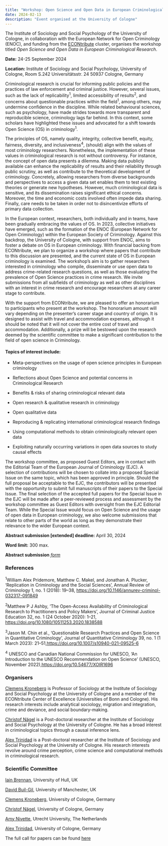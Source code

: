 ```yaml
---
title: "Workshop: Open Science and Open Data in European Criminological Research"
date: 2024-02-13
description: "Event organised at the University of Cologne"
---
```


The Institute of Sociology and Social Psychology of the University of Cologne, in collaboration with the European Network for Open Criminology (ENOC), and funding from the [ECONtribute](https://urldefense.com/v3/__https://econtribute.de/__;!!PDiH4ENfjr2_Jw!DIUFChBUjU_JoKlm2Z3-jV7ukSXnuT3D1XuGWDbbtDO4FZsx1wD8yUaR_ajVykw1ADc6ddNZgihCf7gi-gWWtQa_JuVdsCMPKtVHlA$ [econtribute[.]de]) cluster, organises the workshop titled *Open Science and Open Data in European Criminological Research*.

**Date:** 24-25 September 2024

**Location:** Institute of Sociology and Social Psychology, University of Cologne, Room S.242 Universitätsstr. 24 50937 Cologne, Germany

Criminological research is crucial for informing public policies and the practices of law enforcement and criminal justice. However, several issues, such as the lack of replicability^1^, limited accessibility of results^2^, and concerns about questionable practices within the field^1^, among others, may undermine confidence in the discipline. While related behavioural sciences, such as psychology, have made strides towards more transparent and reproducible science, criminology lags far behind. In this context, some scholars have highlighted these issues and advocated for a shift towards Open Science (OS) in criminology^1^.

The principles of OS, namely quality, integrity, collective benefit, equity, fairness, diversity, and inclusiveness^4^, (should) align with the values of most criminology researchers. Nonetheless, the implementation of these values in criminological research is not without controversy. For instance, the concept of open data presents a dilemma. Making data publicly available can enhance the replicability of results and their reliability through public scrutiny, as well as contribute to the theoretical development of criminology. Concretely, allowing researchers from diverse backgrounds and perspectives to access a given data set enables them to test existing theories or generate new hypotheses. However, much criminological data is sensitive, and its dissemination raises significant ethical concerns. Moreover, the time and economic costs involved often impede data sharing. Finally, care needs to be taken in order not to disincentivize efforts of primary data collection.

In the European context, researchers, both individually and in teams, have been gradually embracing the values of OS. In 2023, collective initiatives have emerged, such as the formation of the ENOC (European Network for Open Criminology) within the European Society of Criminology. Against this backdrop, the University of Cologne, with support from ENOC, aims to foster a debate on OS in European criminology. With financial backing from ECONtribute, we plan to organize a workshop where papers that contribute to this discussion are presented, and the current state of OS in European criminology is examined. The workshop's aim is to gather researchers interested in criminology who compile, disseminate or use open data to address crime-related research questions, as well as those evaluating the prevalence of Open Science practices in crime research. We invite submissions from all subfields of criminology as well as other disciplines with an interest in crime research and encourage researchers at any career stage to contribute.

With the support from ECONtribute, we are pleased to offer an honorarium to participants who present at the workshop. The honorarium amount will vary depending on the presenter's career stage and country of origin. It is designed to assist with travel and accommodation expenses, although it should be noted that it will not cover the entire cost of travel and accommodation. Additionally, a prize will be bestowed upon the research deemed by the scientific committee to make a significant contribution to the field of open science in Criminology.

#### Topics of interest include:

-   Meta-perspectives on the usage of open science principles in European criminology

-   Reflections about Open Science and potential concerns in Criminological Research

-   Benefits & risks of sharing criminological relevant data

-   Open research & qualitative research in criminology

-   Open qualitative data

-   Reproducing & replicating international criminological research findings

-   Using computational methods to obtain criminologically relevant open data

-   Exploiting naturally occurring variations in open data sources to study causal effects

The workshop committee, as proposed Guest Editors, are in contact with the Editorial Team of the European Journal of Criminology (EJC). A selection of contributions will be chosen to collate into a proposed Special Issue on the same topic, which has been approved in principle. Should the full proposal be acceptable to the EJC, the contributors will be presented with the opportunity to submit full manuscripts of their papers to the Special Issue. The final selection of the accepted full papers for the Special Issue in the EJC will be made after a peer-reviewed process and assessment by the workshop committee as Guest Editors with oversight from the EJC Editorial Team. While the Special Issue would focus on Open Science and the usage of open data in European criminology, we also welcome submissions that relate to other parts of the world as long as they demonstrate their relevance to the wider European context.

**Abstract submission [extended] deadline:** April 30, 2024

**Word limit:** 300 max.

**Abstract submission** *[form](https://forms.office.com/r/DVMysmWngh)*

### References

^1^William Alex Pridemore, Matthew C. Makel, and Jonathan A. Plucker, ‘Replication in Criminology and the Social Sciences’, Annual Review of Criminology 1, no. 1 (2018): 19–38, [https://doi.org/10.1146/annurev-criminol-032317-091849](https://doi.org/10.1146/annurev-criminol-032317-091849)

^2^Matthew P J Ashby, ‘The Open-Access Availability of Criminological Research to Practitioners and Policy Makers’, Journal of Criminal Justice Education 32, no. 1 (24 October 2020): 1–21, [https://doi.org/10.1080/10511253.2020.1838588](https://doi.org/10.1080/10511253.2020.1838588)

^3^Jason M. Chin et al., ‘Questionable Research Practices and Open Science in Quantitative Criminology’, Journal of Quantitative Criminology 39, no. 1 (1 March 2023): 21–51,[https://doi.org/10.1007/s10940-021-09525-6](https://doi.org/10.1007/s10940-021-09525-6)

^4^ UNESCO and Canadian National Commission for UNESCO, ‘An Introduction to the UNESCO Recommendation on Open Science’ (UNESCO, November 2022),[https://doi.org/10.54677/XOIR1696](https://doi.org/10.54677/XOIR1696)

### Organisers

[Clemens Kroneberg](https://urldefense.com/v3/__https://www.kroneberg.eu/__;!!PDiH4ENfjr2_Jw!DIUFChBUjU_JoKlm2Z3-jV7ukSXnuT3D1XuGWDbbtDO4FZsx1wD8yUaR_ajVykw1ADc6ddNZgihCf7gi-gWWtQa_JuVdsCNhcexygg$ [kroneberg[.]eu]) is Professor of Sociology at the Institute of Sociology and Social Psychology at the University of Cologne and a member of the ECONtribute Center of Excellence (Universities of Bonn and Cologne). His research interests include analytical sociology, migration and integration, crime and deviance, and social boundary-making.

[Christof Nägel](https://urldefense.com/v3/__https://christofnaegel.netlify.app/__;!!PDiH4ENfjr2_Jw!DIUFChBUjU_JoKlm2Z3-jV7ukSXnuT3D1XuGWDbbtDO4FZsx1wD8yUaR_ajVykw1ADc6ddNZgihCf7gi-gWWtQa_JuVdsCMvKNYF1w$ [christofnaegel[.]netlify[.]app]) is a Post-doctoral researcher at the Institute of Sociology and Social Psychology at the University of Cologne. He has a broad interest in criminological topics through a causal inference lens.

[Alex Trinidad](https://urldefense.com/v3/__https://www.alexandertrinidad.com/__;!!PDiH4ENfjr2_Jw!DIUFChBUjU_JoKlm2Z3-jV7ukSXnuT3D1XuGWDbbtDO4FZsx1wD8yUaR_ajVykw1ADc6ddNZgihCf7gi-gWWtQa_JuVdsCM3pc_lbw$ [alexandertrinidad[.]com]) is a Post-doctoral researcher at the Institute of Sociology and Social Psychology at the University of Cologne. His research interests revolve around crime perception, crime science and computational methods in criminological research.

### Scientific Committee

[Iain Brennan](https://urldefense.com/v3/__https://hull-repository.worktribe.com/person/316584/iain-brennan__;!!PDiH4ENfjr2_Jw!DIUFChBUjU_JoKlm2Z3-jV7ukSXnuT3D1XuGWDbbtDO4FZsx1wD8yUaR_ajVykw1ADc6ddNZgihCf7gi-gWWtQa_JuVdsCPcCLcKiQ$ [hull-repository[.]worktribe[.]com]), University of Hull, UK

[David Buil-Gil](https://urldefense.com/v3/__https://builgil.com/__;!!PDiH4ENfjr2_Jw!DIUFChBUjU_JoKlm2Z3-jV7ukSXnuT3D1XuGWDbbtDO4FZsx1wD8yUaR_ajVykw1ADc6ddNZgihCf7gi-gWWtQa_JuVdsCNZQCh70g$ [builgil[.]com]), University of Manchester, UK

[Clemens Kroneberg](https://urldefense.com/v3/__https://www.kroneberg.eu/__;!!PDiH4ENfjr2_Jw!DIUFChBUjU_JoKlm2Z3-jV7ukSXnuT3D1XuGWDbbtDO4FZsx1wD8yUaR_ajVykw1ADc6ddNZgihCf7gi-gWWtQa_JuVdsCNhcexygg$ [kroneberg[.]eu]), University of Cologne, Germany

[Christof Nägel](https://urldefense.com/v3/__https://christofnaegel.netlify.app/__;!!PDiH4ENfjr2_Jw!DIUFChBUjU_JoKlm2Z3-jV7ukSXnuT3D1XuGWDbbtDO4FZsx1wD8yUaR_ajVykw1ADc6ddNZgihCf7gi-gWWtQa_JuVdsCMvKNYF1w$ [christofnaegel[.]netlify[.]app]), University of Cologne, Germany

[Amy Nivette](https://urldefense.com/v3/__https://anivet.netlify.app/__;!!PDiH4ENfjr2_Jw!DIUFChBUjU_JoKlm2Z3-jV7ukSXnuT3D1XuGWDbbtDO4FZsx1wD8yUaR_ajVykw1ADc6ddNZgihCf7gi-gWWtQa_JuVdsCOp-HQqBw$ [anivet[.]netlify[.]app]), Utrecht University, The Netherlands

[Alex Trinidad](https://urldefense.com/v3/__https://www.alexandertrinidad.com/__;!!PDiH4ENfjr2_Jw!DIUFChBUjU_JoKlm2Z3-jV7ukSXnuT3D1XuGWDbbtDO4FZsx1wD8yUaR_ajVykw1ADc6ddNZgihCf7gi-gWWtQa_JuVdsCM3pc_lbw$ [alexandertrinidad[.]com]), University of Cologne, Germany

The full call for papers can be found [here](https://urldefense.com/v3/__https://econtribute.de/wp-content/uploads/Call-for-Papers_Crim_ECONtr_ENOC_UzK.pdf__;!!PDiH4ENfjr2_Jw!DIUFChBUjU_JoKlm2Z3-jV7ukSXnuT3D1XuGWDbbtDO4FZsx1wD8yUaR_ajVykw1ADc6ddNZgihCf7gi-gWWtQa_JuVdsCPvjOvEgQ$ [econtribute[.]de])

